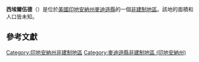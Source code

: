 {{noteTA
|G1=USState
|G2=地名
|G3=Unit
}}
{{Infobox settlement
|official_name            = 西埃爾伍德
|native_name = West Elwood
|settlement_type          = [[非建制地區|非建制地區]]
|image_skyline            = 
|imagesize                = 
|pushpin_map              = USA Indiana
|pushpin_label            = 西埃爾伍德
|pushpin_label_position   = top
|pushpin_map_caption      = 西埃爾伍德在印地安納州的位置
|subdivision_type         = [[世界政區索引|國家]]
|subdivision_type1        = [[美国州份|州份]]
|subdivision_type2        = [[印地安納州行政区划|縣]]
|subdivision_name         = [[美国|美国]]
|subdivision_name1        = [[印地安納州|印地安納州]]
|subdivision_name2        = [[麥迪遜縣_(印地安納州)|麥迪遜縣]]
|elevation_ft             = 863
|elevation_m              = 263
|area_total_km2           = 
|area_total_sq_mi         = 
|area_land_km2            = 
|area_land_sq_mi          = 
|area_water_km2           = 
|area_water_sq_mi         = 
|population_as_of         = 2010
|population_footnotes     = 
|population_total         = 
|population_metro         = 
|population_density_km2   = auto
|population_density_sq_mi = auto
|timezone                 = [[北美东部时区|北美东部时区]]
|utc_offset               = -5
|coordinates              = {{coord|40|16|47|N|85|51|39|W|display=inline,title}}
| coor_pinpoint           = 
| coordinates_footnotes   = 
|timezone_DST             = EDT
|utc_offset_DST           = -4
|postal_code_type         = [[美國郵區編號|郵區編號]]
|postal_code              = 46036
|area_code                = {{link-en|电话区号765|Area code 765|765}}
|blank_name = [[地名信息系统|GNIS ID]]
|blank_info = 445737<ref name="GNIS">{{cite gnis|445737|West Elwood}}</ref>
}}
'''西埃爾伍德'''（{{lang-en|West Elwood}}）是位於[[美國|美國]][[印地安納州|印地安納州]][[麥迪遜縣_(印地安納州)|麥迪遜縣]]的一個[[非建制地區|非建制地區]]。該地的面積和人口皆未知。

== 參考文獻 ==
{{reflist}}

{{麥迪遜縣 (印地安納州)}}

{{DEFAULTSORT:West Elwood}}
[[Category:印地安納州非建制地區|Category:印地安納州非建制地區]]
[[Category:麥迪遜縣非建制地區_(印地安納州)|Category:麥迪遜縣非建制地區 (印地安納州)]]

{{Indiana-geo-stub}}